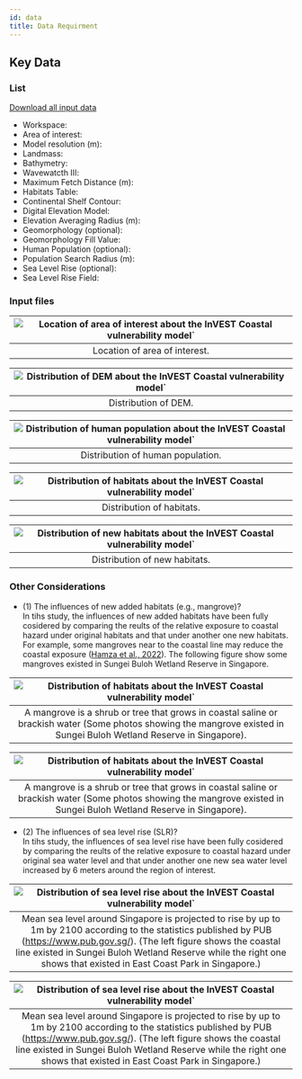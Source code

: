 ```yaml
---
id: data
title: Data Requirment
---
```


## Key Data

### List
[Download all input data](http://invest-model-input-files.s3-website-ap-southeast-1.amazonaws.com/)
- Workspace: 
- Area of interest: 
- Model resolution (m): 
- Landmass:
- Bathymetry:
- Wavewatcth Ⅲ: 
- Maximum Fetch Distance (m):
- Habitats Table:
- Continental Shelf Contour:
- Digital Elevation Model:
- Elevation Averaging Radius (m):
- Geomorphology (optional):
- Geomorphology Fill Value:
- Human Population (optional):
- Population Search Radius (m):
- Sea Level Rise (optional):
- Sea Level Rise Field:

### Input files
|![Location of area of interest about the InVEST Coastal vulnerability model`](../../static/img/cv-input-area-of-interest.png)|
|:--:|
| Location of area of interest. |

|![Distribution of DEM about the InVEST Coastal vulnerability model`](../../static/img/cv-input-dem.png)|
|:--:|
| Distribution of DEM. |

|![Distribution of human population about the InVEST Coastal vulnerability model`](../../static/img/cv-input-human-polulation.png)|
|:--:|
| Distribution of human population. |

|![Distribution of habitats about the InVEST Coastal vulnerability model`](../../static/img/cv-input-habitats.png)|
|:--:|
| Distribution of habitats. |

|![Distribution of new habitats about the InVEST Coastal vulnerability model`](../../static/img/cv-input-habitats-added-mangrove.png)|
|:--:|
| Distribution of new habitats. |

### Other Considerations

- (1) The influences of new added habitats (e.g., mangrove)?  
  In tihs study, the influences of new added habitats have been fully cosidered by comparing the reults of the relative exposure to coastal hazard under original habitats and that under another one new habitats. For example, some mangroves near to the coastal line may reduce the coastal exposure ([Hamza et al., 2022](https://www.mdpi.com/2073-445X/11/10/1714#:~:text=The%20results%20indicate%20that%20the,corals%20and%20seagrasses%20are%20lost.)). The following figure show some mangroves existed in Sungei Buloh Wetland Reserve in Singapore.  

|![Distribution of habitats about the InVEST Coastal vulnerability model`](../../static/img/cv-mangrove1.png)|
|:--:|
| A mangrove is a shrub or tree that grows in coastal saline or brackish water (Some photos showing the mangrove existed in Sungei Buloh Wetland Reserve in Singapore). |  

|![Distribution of habitats about the InVEST Coastal vulnerability model`](../../static/img/cv-mangrove2.png)|
|:--:|
| A mangrove is a shrub or tree that grows in coastal saline or brackish water (Some photos showing the mangrove existed in Sungei Buloh Wetland Reserve in Singapore). |
  
- (2) The influences of sea level rise (SLR)?  
  In tihs study, the influences of sea level rise have been fully cosidered by comparing the reults of the relative exposure to coastal hazard under original sea water level and that under another one new sea water level increased by 6 meters around the region of interest.  

|![Distribution of sea level rise about the InVEST Coastal vulnerability model`](../../static/img/cv-coastalline1.png)|
|:--:|
|Mean sea level around Singapore is projected to rise by up to 1m by 2100 according to the statistics published by PUB  (https://www.pub.gov.sg/). (The left figure shows the coastal line existed in Sungei Buloh Wetland Reserve while the right one shows that existed in East Coast Park in Singapore.)|  

|![Distribution of sea level rise about the InVEST Coastal vulnerability model`](../../static/img/cv-coastalline2.png)|
|:--:|
| Mean sea level around Singapore is projected to rise by up to 1m by 2100 according to the statistics published by PUB     (https://www.pub.gov.sg/). (The left figure shows the coastal line existed in Sungei Buloh Wetland Reserve while the right one shows that existed in East Coast Park in Singapore.)|  
